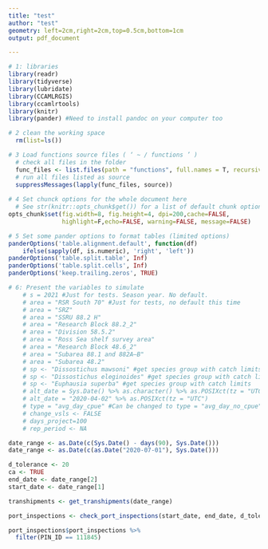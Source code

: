 ```yaml
---
title: "test"
author: "test"
geometry: left=2cm,right=2cm,top=0.5cm,bottom=1cm
output: pdf_document

---
```


```r

# 1: libraries
library(readr)
library(tidyverse)
library(lubridate)
library(CCAMLRGIS)
library(ccamlrtools)
library(knitr)
library(pander) #Need to install pandoc on your computer too

# 2 clean the working space
  rm(list=ls())

# 3 Load functions source files ( ‘ ~ / functions ’ )
  # check all files in the folder
  func_files <- list.files(path = "functions", full.names = T, recursive = T)
  # run all files listed as source
  suppressMessages(lapply(func_files, source))
  
# 4 Set chunck options for the whole document here
  # See str(knitr::opts_chunk$get()) for a list of default chunk options.
opts_chunk$set(fig.width=8, fig.height=4, dpi=200,cache=FALSE,
               highlight=F,echo=FALSE, warning=FALSE, message=FALSE)

# 5 Set some pander options to format tables (limited options)
panderOptions('table.alignment.default', function(df)
    ifelse(sapply(df, is.numeric), 'right', 'left'))
panderOptions('table.split.table', Inf)
panderOptions('table.split.cells', Inf)
panderOptions('keep.trailing.zeros', TRUE)

# 6: Present the variables to simulate
    # s = 2021 #Just for tests. Season year. No default.
    # area = "RSR South 70" #Just for tests, no default this time   
    # area = "SRZ"
    # area = "SSRU 88.2 H"
    # area = "Research Block 88.2_2"
    # area = "Division 58.5.2"
    # area = "Ross Sea shelf survey area"
    # area = "Research Block 48.6_2"
    # area = "Subarea 88.1 and 882A–B"
    # area = "Subarea 48.2"
    # sp <- "Dissostichus mawsoni" #get species group with catch limits
    # sp <- "Dissostichus eleginoides" #get species group with catch limits
    # sp <- "Euphausia superba" #get species group with catch limits
    # alt_date = Sys.Date() %>% as.character() %>% as.POSIXct(tz = "UTC") #Instead of current date use other date as a standard to check for vms presence - could be useful for other areas during the season 
    # alt_date = "2020-04-02" %>% as.POSIXct(tz = "UTC")
    # type = "avg_day_cpue" #Can be changed to type = "avg_day_no_cpue"
    # change_vsls <- FALSE
    # days_project=100
    # rep_period <- NA

date_range <- as.Date(c(Sys.Date() - days(90), Sys.Date()))
date_range <- as.Date(c(as.Date("2020-07-01"), Sys.Date()))

d_tolerance <- 20
ca <- TRUE
end_date <- date_range[2]
start_date <- date_range[1]

```

```r

transhipments <- get_transhipments(date_range)

```

```r

port_inspections <- check_port_inspections(start_date, end_date, d_tolerance, ca=F)

port_inspections$port_inspections %>% 
  filter(PIN_ID == 111845)


```
